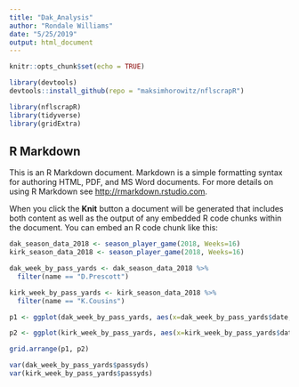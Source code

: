```yaml
---
title: "Dak_Analysis"
author: "Rondale Williams"
date: "5/25/2019"
output: html_document
---
```


```r
knitr::opts_chunk$set(echo = TRUE)

library(devtools)
devtools::install_github(repo = "maksimhorowitz/nflscrapR")

library(nflscrapR)
library(tidyverse)
library(gridExtra)
```

## R Markdown

This is an R Markdown document. Markdown is a simple formatting syntax for authoring HTML, PDF, and MS Word documents. For more details on using R Markdown see <http://rmarkdown.rstudio.com>.

When you click the **Knit** button a document will be generated that includes both content as well as the output of any embedded R code chunks within the document. You can embed an R code chunk like this:

```r

dak_season_data_2018 <- season_player_game(2018, Weeks=16)
kirk_season_data_2018 <- season_player_game(2018, Weeks=16)

dak_week_by_pass_yards <- dak_season_data_2018 %>% 
  filter(name == "D.Prescott")

kirk_week_by_pass_yards <- kirk_season_data_2018 %>% 
  filter(name == "K.Cousins")

p1 <- ggplot(dak_week_by_pass_yards, aes(x=dak_week_by_pass_yards$date,y=dak_week_by_pass_yards$passyds)) + geom_point() +  ggtitle("Dak's Passing Yards by Month") + xlab("2018 Season") + ylab("Passing Yards") 

p2 <- ggplot(kirk_week_by_pass_yards, aes(x=kirk_week_by_pass_yards$date, y=kirk_week_by_pass_yards$passyds)) + geom_point() + ggtitle("Kirk's Passing Yards by Month") + xlab("2018 Season") + ylab("Passing Yards")

grid.arrange(p1, p2)

```

```r
var(dak_week_by_pass_yards$passyds)
var(kirk_week_by_pass_yards$passyds)



```